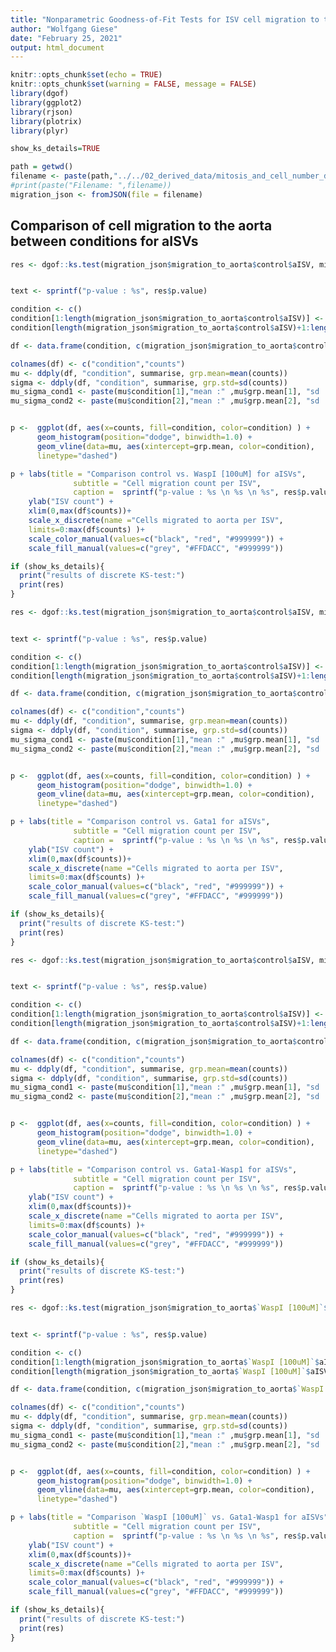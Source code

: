 ```yaml
---
title: "Nonparametric Goodness-of-Fit Tests for ISV cell migration to the aorta"
author: "Wolfgang Giese"
date: "February 25, 2021"
output: html_document
---
```


```r
knitr::opts_chunk$set(echo = TRUE)
knitr::opts_chunk$set(warning = FALSE, message = FALSE) 
library(dgof)
library(ggplot2)
library(rjson)
library(plotrix)
library(plyr)

show_ks_details=TRUE
```

```r
path = getwd()
filename <- paste(path,"../../02_derived_data/mitosis_and_cell_number_data/mitosis_cell_number_distributions.json", sep = "/")
#print(paste("Filename: ",filename))
migration_json <- fromJSON(file = filename)
```


## Comparison of cell migration to the aorta between conditions for aISVs

```r

res <- dgof::ks.test(migration_json$migration_to_aorta$control$aISV, migration_json$migration_to_aorta$`WaspI [100uM]`$aISV)


text <- sprintf("p-value : %s", res$p.value)

condition <- c()
condition[1:length(migration_json$migration_to_aorta$control$aISV)] <- "control"
condition[length(migration_json$migration_to_aorta$control$aISV)+1:length(migration_json$migration_to_aorta$`WaspI [100uM]`$aISV)] <- "Wasp"

df <- data.frame(condition, c(migration_json$migration_to_aorta$control$aISV,migration_json$migration_to_aorta$`WaspI [100uM]`$aISV))

colnames(df) <- c("condition","counts")
mu <- ddply(df, "condition", summarise, grp.mean=mean(counts))
sigma <- ddply(df, "condition", summarise, grp.std=sd(counts))
mu_sigma_cond1 <- paste(mu$condition[1],"mean :" ,mu$grp.mean[1], "sd :", sigma$grp.std[1], sep =" ")
mu_sigma_cond2 <- paste(mu$condition[2],"mean :" ,mu$grp.mean[2], "sd :", sigma$grp.std[2], sep =" ")


p <-  ggplot(df, aes(x=counts, fill=condition, color=condition) ) + 
      geom_histogram(position="dodge", binwidth=1.0) +
      geom_vline(data=mu, aes(xintercept=grp.mean, color=condition),
      linetype="dashed")

p + labs(title = "Comparison control vs. WaspI [100uM] for aISVs",
              subtitle = "Cell migration count per ISV",
              caption =  sprintf("p-value : %s \n %s \n %s", res$p.value, mu_sigma_cond1, mu_sigma_cond2))  + 
    ylab("ISV count") + 
    xlim(0,max(df$counts))+
    scale_x_discrete(name ="Cells migrated to aorta per ISV", 
    limits=0:max(df$counts) )+
    scale_color_manual(values=c("black", "red", "#999999")) +
    scale_fill_manual(values=c("grey", "#FFDACC", "#999999"))

if (show_ks_details){
  print("results of discrete KS-test:")
  print(res)
}
```


```r

res <- dgof::ks.test(migration_json$migration_to_aorta$control$aISV, migration_json$migration_to_aorta$Gata1$aISV)


text <- sprintf("p-value : %s", res$p.value)

condition <- c()
condition[1:length(migration_json$migration_to_aorta$control$aISV)] <- "control"
condition[length(migration_json$migration_to_aorta$control$aISV)+1:length(migration_json$migration_to_aorta$Gata1$aISV)] <- "Gata1"

df <- data.frame(condition, c(migration_json$migration_to_aorta$control$aISV,migration_json$migration_to_aorta$Gata1$aISV))

colnames(df) <- c("condition","counts")
mu <- ddply(df, "condition", summarise, grp.mean=mean(counts))
sigma <- ddply(df, "condition", summarise, grp.std=sd(counts))
mu_sigma_cond1 <- paste(mu$condition[1],"mean :" ,mu$grp.mean[1], "sd :", sigma$grp.std[1], sep =" ")
mu_sigma_cond2 <- paste(mu$condition[2],"mean :" ,mu$grp.mean[2], "sd :", sigma$grp.std[2], sep =" ")


p <-  ggplot(df, aes(x=counts, fill=condition, color=condition) ) + 
      geom_histogram(position="dodge", binwidth=1.0) +
      geom_vline(data=mu, aes(xintercept=grp.mean, color=condition),
      linetype="dashed")

p + labs(title = "Comparison control vs. Gata1 for aISVs",
              subtitle = "Cell migration count per ISV",
              caption =  sprintf("p-value : %s \n %s \n %s", res$p.value, mu_sigma_cond1, mu_sigma_cond2))  + 
    ylab("ISV count") + 
    xlim(0,max(df$counts))+
    scale_x_discrete(name ="Cells migrated to aorta per ISV", 
    limits=0:max(df$counts) )+
    scale_color_manual(values=c("black", "red", "#999999")) +
    scale_fill_manual(values=c("grey", "#FFDACC", "#999999"))

if (show_ks_details){
  print("results of discrete KS-test:")
  print(res)
}
```


```r

res <- dgof::ks.test(migration_json$migration_to_aorta$control$aISV, migration_json$migration_to_aorta$Gata1_Wasp1$aISV)


text <- sprintf("p-value : %s", res$p.value)

condition <- c()
condition[1:length(migration_json$migration_to_aorta$control$aISV)] <- "control"
condition[length(migration_json$migration_to_aorta$control$aISV)+1:length(migration_json$migration_to_aorta$Gata1_Wasp1$aISV)] <- "Gata1-Wasp1"

df <- data.frame(condition, c(migration_json$migration_to_aorta$control$aISV,migration_json$migration_to_aorta$Gata1_Wasp1$aISV))

colnames(df) <- c("condition","counts")
mu <- ddply(df, "condition", summarise, grp.mean=mean(counts))
sigma <- ddply(df, "condition", summarise, grp.std=sd(counts))
mu_sigma_cond1 <- paste(mu$condition[1],"mean :" ,mu$grp.mean[1], "sd :", sigma$grp.std[1], sep =" ")
mu_sigma_cond2 <- paste(mu$condition[2],"mean :" ,mu$grp.mean[2], "sd :", sigma$grp.std[2], sep =" ")


p <-  ggplot(df, aes(x=counts, fill=condition, color=condition) ) + 
      geom_histogram(position="dodge", binwidth=1.0) +
      geom_vline(data=mu, aes(xintercept=grp.mean, color=condition),
      linetype="dashed")

p + labs(title = "Comparison control vs. Gata1-Wasp1 for aISVs",
              subtitle = "Cell migration count per ISV",
              caption =  sprintf("p-value : %s \n %s \n %s", res$p.value, mu_sigma_cond1, mu_sigma_cond2))  + 
    ylab("ISV count") + 
    xlim(0,max(df$counts))+
    scale_x_discrete(name ="Cells migrated to aorta per ISV", 
    limits=0:max(df$counts) )+
    scale_color_manual(values=c("black", "red", "#999999")) +
    scale_fill_manual(values=c("grey", "#FFDACC", "#999999"))

if (show_ks_details){
  print("results of discrete KS-test:")
  print(res)
}
```

```r

res <- dgof::ks.test(migration_json$migration_to_aorta$`WaspI [100uM]`$aISV, migration_json$migration_to_aorta$Gata1_Wasp1$aISV)


text <- sprintf("p-value : %s", res$p.value)

condition <- c()
condition[1:length(migration_json$migration_to_aorta$`WaspI [100uM]`$aISV)] <- "Wasp1"
condition[length(migration_json$migration_to_aorta$`WaspI [100uM]`$aISV)+1:length(migration_json$migration_to_aorta$Gata1_Wasp1$aISV)] <- "Gata1-Wasp1"

df <- data.frame(condition, c(migration_json$migration_to_aorta$`WaspI [100uM]`$aISV,migration_json$migration_to_aorta$Gata1_Wasp1$aISV))

colnames(df) <- c("condition","counts")
mu <- ddply(df, "condition", summarise, grp.mean=mean(counts))
sigma <- ddply(df, "condition", summarise, grp.std=sd(counts))
mu_sigma_cond1 <- paste(mu$condition[1],"mean :" ,mu$grp.mean[1], "sd :", sigma$grp.std[1], sep =" ")
mu_sigma_cond2 <- paste(mu$condition[2],"mean :" ,mu$grp.mean[2], "sd :", sigma$grp.std[2], sep =" ")


p <-  ggplot(df, aes(x=counts, fill=condition, color=condition) ) + 
      geom_histogram(position="dodge", binwidth=1.0) +
      geom_vline(data=mu, aes(xintercept=grp.mean, color=condition),
      linetype="dashed")

p + labs(title = "Comparison `WaspI [100uM]` vs. Gata1-Wasp1 for aISVs",
              subtitle = "Cell migration count per ISV",
              caption =  sprintf("p-value : %s \n %s \n %s", res$p.value, mu_sigma_cond1, mu_sigma_cond2))  + 
    ylab("ISV count") + 
    xlim(0,max(df$counts))+
    scale_x_discrete(name ="Cells migrated to aorta per ISV", 
    limits=0:max(df$counts) )+
    scale_color_manual(values=c("black", "red", "#999999")) +
    scale_fill_manual(values=c("grey", "#FFDACC", "#999999"))

if (show_ks_details){
  print("results of discrete KS-test:")
  print(res)
}
```
